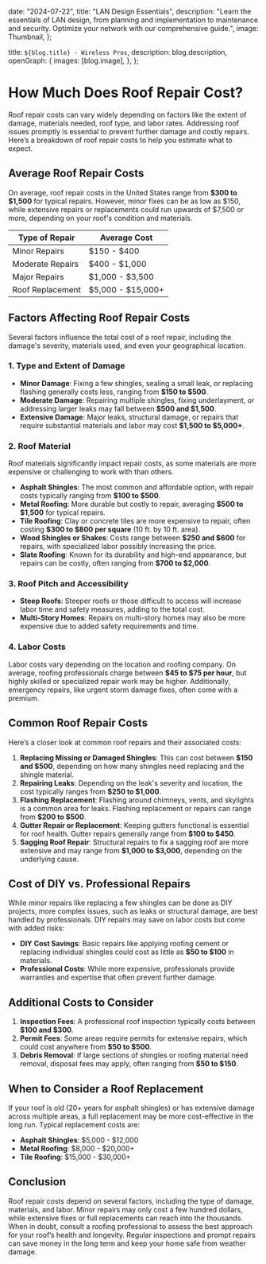
  date: "2024-07-22",
  title: "LAN Design Essentials",
  description:
    "Learn the essentials of LAN design, from planning and implementation to maintenance and security. Optimize your network with our comprehensive guide.",
  image: Thumbnail,
};

  title: `${blog.title} - Wireless Pros`,
  description: blog.description,
  openGraph: {
    images: [blog.image],
  },
};


# How Much Does Roof Repair Cost?

Roof repair costs can vary widely depending on factors like the extent of damage, materials needed, roof type, and labor rates. Addressing roof issues promptly is essential to prevent further damage and costly repairs. Here’s a breakdown of roof repair costs to help you estimate what to expect.

## Average Roof Repair Costs

On average, roof repair costs in the United States range from **$300 to $1,500** for typical repairs. However, minor fixes can be as low as $150, while extensive repairs or replacements could run upwards of $7,500 or more, depending on your roof's condition and materials.

| Type of Repair   | Average Cost      |
| ---------------- | ----------------- |
| Minor Repairs    | $150 - $400       |
| Moderate Repairs | $400 - $1,000     |
| Major Repairs    | $1,000 - $3,500   |
| Roof Replacement | $5,000 - $15,000+ |

## Factors Affecting Roof Repair Costs

Several factors influence the total cost of a roof repair, including the damage's severity, materials used, and even your geographical location.

### 1. **Type and Extent of Damage**

- **Minor Damage**: Fixing a few shingles, sealing a small leak, or replacing flashing generally costs less, ranging from **$150 to $500**.
- **Moderate Damage**: Repairing multiple shingles, fixing underlayment, or addressing larger leaks may fall between **$500 and $1,500**.
- **Extensive Damage**: Major leaks, structural damage, or repairs that require substantial materials and labor may cost **$1,500 to $5,000+**.

### 2. **Roof Material**

Roof materials significantly impact repair costs, as some materials are more expensive or challenging to work with than others.

- **Asphalt Shingles**: The most common and affordable option, with repair costs typically ranging from **$100 to $500**.
- **Metal Roofing**: More durable but costly to repair, averaging **$500 to $1,500** for typical repairs.
- **Tile Roofing**: Clay or concrete tiles are more expensive to repair, often costing **$300 to $800 per square** (10 ft. by 10 ft. area).
- **Wood Shingles or Shakes**: Costs range between **$250 and $600** for repairs, with specialized labor possibly increasing the price.
- **Slate Roofing**: Known for its durability and high-end appearance, but repairs can be costly, often ranging from **$700 to $2,000**.

### 3. **Roof Pitch and Accessibility**

- **Steep Roofs**: Steeper roofs or those difficult to access will increase labor time and safety measures, adding to the total cost.
- **Multi-Story Homes**: Repairs on multi-story homes may also be more expensive due to added safety requirements and time.

### 4. **Labor Costs**

Labor costs vary depending on the location and roofing company. On average, roofing professionals charge between **$45 to $75 per hour**, but highly skilled or specialized repair work may be higher. Additionally, emergency repairs, like urgent storm damage fixes, often come with a premium.

## Common Roof Repair Costs

Here’s a closer look at common roof repairs and their associated costs:

1. **Replacing Missing or Damaged Shingles**: This can cost between **$150 and $500**, depending on how many shingles need replacing and the shingle material.
2. **Repairing Leaks**: Depending on the leak's severity and location, the cost typically ranges from **$250 to $1,000**.
3. **Flashing Replacement**: Flashing around chimneys, vents, and skylights is a common area for leaks. Flashing replacement or repairs can range from **$200 to $500**.
4. **Gutter Repair or Replacement**: Keeping gutters functional is essential for roof health. Gutter repairs generally range from **$100 to $450**.
5. **Sagging Roof Repair**: Structural repairs to fix a sagging roof are more extensive and may range from **$1,000 to $3,000**, depending on the underlying cause.

## Cost of DIY vs. Professional Repairs

While minor repairs like replacing a few shingles can be done as DIY projects, more complex issues, such as leaks or structural damage, are best handled by professionals. DIY repairs may save on labor costs but come with added risks:

- **DIY Cost Savings**: Basic repairs like applying roofing cement or replacing individual shingles could cost as little as **$50 to $100** in materials.
- **Professional Costs**: While more expensive, professionals provide warranties and expertise that often prevent further damage.

## Additional Costs to Consider

1. **Inspection Fees**: A professional roof inspection typically costs between **$100 and $300**.
2. **Permit Fees**: Some areas require permits for extensive repairs, which could cost anywhere from **$50 to $500**.
3. **Debris Removal**: If large sections of shingles or roofing material need removal, disposal fees may apply, often ranging from **$50 to $150**.

## When to Consider a Roof Replacement

If your roof is old (20+ years for asphalt shingles) or has extensive damage across multiple areas, a full replacement may be more cost-effective in the long run. Typical replacement costs are:

- **Asphalt Shingles**: $5,000 - $12,000
- **Metal Roofing**: $8,000 - $20,000+
- **Tile Roofing**: $15,000 - $30,000+

## Conclusion

Roof repair costs depend on several factors, including the type of damage, materials, and labor. Minor repairs may only cost a few hundred dollars, while extensive fixes or full replacements can reach into the thousands. When in doubt, consult a roofing professional to assess the best approach for your roof’s health and longevity. Regular inspections and prompt repairs can save money in the long term and keep your home safe from weather damage.
